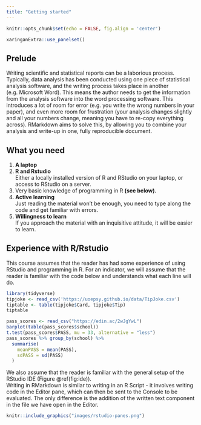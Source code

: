 ```yaml
---
title: "Getting started"
---
```



```r
knitr::opts_chunk$set(echo = FALSE, fig.align = 'center')
```

```r
xaringanExtra::use_panelset()
```


## Prelude

Writing scientific and statistical reports can be a laborious process. Typically, data analysis has been conducted using one piece of statistical analysis software, and the writing process takes place in another (e.g. Microsoft Word). This means the author needs to get the information from the analysis software into the word processing software. This introduces a lot of room for error (e.g. you write the wrong numbers in your paper), and even more room for frustration (your analysis changes slightly and all your numbers change, meaning you have to re-copy everything across). 
RMarkdown aims to solve this, by allowing you to combine your analysis and write-up in one, fully reproducible document.  

## What you need

1. __A laptop__
2. __R and Rstudio__  
Either a locally installed version of R and RStudio on your laptop, or access to RStudio on a server. 
3. Very basic knowledge of programming in R __(see below).__
4. __Active learning__  
Just reading the material won’t be enough, you need to type along the code and get familiar with errors.
5. __Willingness to learn__  
If you approach the material with an inquisitive attitude, it will be easier to learn.

## Experience with R/Rstudio 

This course assumes that the reader has had some experience of using RStudio and programming in R. 
For an indicator, we will assume that the reader is familiar with the code below and understands what each line will do.  

```r
library(tidyverse)
tipjoke <- read_csv('https://uoepsy.github.io/data/TipJoke.csv')
tiptable <- table(tipjoke$Card, tipjoke$Tip)
tiptable

pass_scores <- read_csv("https://edin.ac/2wJgYwL") 
barplot(table(pass_scores$school))
t.test(pass_scores$PASS, mu = 33, alternative = "less")
pass_scores %>% group_by(school) %>%
  summarise(
    meanPASS = mean(PASS),
    sdPASS = sd(PASS)
  )
```

We also assume that the reader is familiar with the general setup of the RStudio IDE (Figure \@ref(fig:ide)).  
Writing in RMarkdown is similar to writing in an R Script - it involves writing code in the Editor pane, which can then be sent to the Console to be evaluated. The only difference is the addition of the written text component in the file we have open in the Editor. 

```r
knitr::include_graphics("images/rstudio-panes.png")
```


